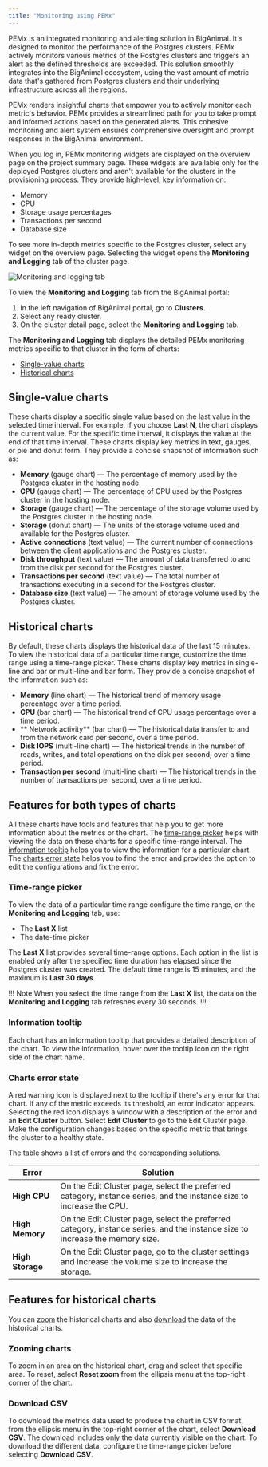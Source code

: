 ```yaml
---
title: "Monitoring using PEMx"
---
```


PEMx is an integrated monitoring and alerting solution in BigAnimal. It's designed to monitor the performance of the Postgres clusters. PEMx actively monitors various metrics of the Postgres clusters and triggers an alert as the defined thresholds are exceeded. This solution smoothly integrates into the BigAnimal ecosystem, using the vast amount of metric data that's gathered from Postgres clusters and their underlying infrastructure across all the regions. 

PEMx renders insightful charts that empower you to actively monitor each metric's behavior. PEMx provides a streamlined path for you to take prompt and informed actions based on the generated alerts. This cohesive monitoring and alert system ensures comprehensive oversight and prompt responses in the BigAnimal environment.

When you log in, PEMx monitoring widgets are displayed on the overview page on the project summary page. These widgets are available only for the deployed Postgres clusters and aren't available for the clusters in the provisioning process. They provide high-level, key information on:
- Memory
- CPU
- Storage usage percentages
- Transactions per second
- Database size

To see more in-depth metrics specific to the Postgres cluster, select any widget on the overview page. Selecting the widget opens the **Monitoring and Logging** tab of the cluster page.

![Monitoring and logging tab](images/monitoring_and_logging_tab.png)

To view the **Monitoring and Logging** tab from the BigAnimal portal:

1.  In the left navigation of BigAnimal portal, go to **Clusters**. 
2. Select any ready cluster. 
3. On the cluster detail page, select the **Monitoring and Logging** tab.

The **Monitoring and Logging** tab displays the detailed PEMx monitoring metrics specific to that cluster in the form of charts:

- [Single-value charts](#single-value-charts)
- [Historical charts](#historical-charts)

## Single-value charts

These charts display a specific single value based on the last value in the selected time interval. For example, if you choose **Last N**, the chart displays the current value. For the specific time interval, it displays the value at the end of that time interval. These charts display key metrics in text, gauges, or pie and donut form. They provide a concise snapshot of information such as: 
  - **Memory** (gauge chart) &mdash; The percentage of memory used by the Postgres cluster in the hosting node.
  - **CPU** (gauge chart) &mdash; The percentage of CPU used by the Postgres cluster in the hosting node.
  - **Storage** (gauge chart) &mdash; The percentage of the storage volume used by the Postgres cluster in the hosting node.
  - **Storage** (donut chart) &mdash; The units of the storage volume used and available for the Postgres cluster.
  - **Active connections** (text value) &mdash; The current number of connections between the client applications and the Postgres cluster.
  - **Disk throughput** (text value) &mdash; The amount of data transferred to and from the disk per second for the Postgres cluster.
  - **Transactions per second** (text value) &mdash; The total number of transactions executing in a second for the Postgres cluster.
  - **Database size** (text value) &mdash; The amount of storage volume used by the Postgres cluster.

## Historical charts

By default, these charts displays the historical data of the last 15 minutes. To view the historical data of a particular time range, customize the time range using a time-range picker. These charts display key metrics in single-line and bar or multi-line and bar form. They provide a concise snapshot of the information such as:
  - **Memory** (line chart) &mdash; The historical trend of memory usage percentage over a time period.
  - **CPU** (bar chart) &mdash; The historical trend of CPU usage percentage over a time period.
  - ** Network activity** (bar chart) &mdash; The historical data transfer to and from the network card per second, over a time period.
  - **Disk IOPS** (multi-line chart) &mdash; The historical trends in the number of reads, writes, and total operations on the disk per second, over a time period.
  - **Transaction per second** (multi-line chart) &mdash; The historical trends in the number of transactions per second, over a time period.


## Features for both types of charts

All these charts have tools and features that help you to get more information about the metrics or the chart. The [time-range picker](#time-range-picker) helps with viewing the data on these charts for a specific time-range interval. The [information tooltip](#information-tooltip) helps you to view the information for a particular chart. The [charts error state](#charts-error-state) helps you to find the error and provides the option to edit the configurations and fix the error.

### Time-range picker

To view the data of a particular time range configure the time range, on the **Monitoring and Logging** tab, use:
- The **Last X** list
- The date-time picker

The **Last X** list provides several time-range options. Each option in the list is enabled only after the specifiec time duration has elapsed since the Postgres cluster was created. The default time range is 15 minutes, and the maximum is **Last 30 days**.

!!! Note
When you select the time range from the **Last X** list, the data on the **Monitoring and Logging** tab refreshes every 30 seconds.
!!!

### Information tooltip

Each chart has an information tooltip that provides a detailed description of the chart. To view the information, hover over the tooltip icon on the right side of the chart name.

### Charts error state

A red warning icon is displayed next to the tooltip if there's any error for that chart. If any of the metric exceeds its threshold, an error indicator appears. Selecting the red icon displays a window with a description of the error and an **Edit Cluster** button. Select **Edit Cluster** to go to the Edit Cluster page. Make the configuration changes based on the specific metric that brings the cluster to a healthy state. 

The table shows a list of errors and the corresponding solutions.

|      Error       |                                                            Solution                                                            |
| ---------------- | ------------------------------------------------------------------------------------------------------------------------------ |
| **High CPU**     | On the Edit Cluster page, select the preferred category, instance series, and the instance size to increase the CPU.         |
| **High Memory**  | On the Edit Cluster page, select the preferred category, instance series, and the instance size to increase the memory size. |
| **High Storage** | On the Edit Cluster page, go to the cluster settings and increase the volume size to increase the storage.                       |

## Features for historical charts

You can [zoom](#zooming-charts) the historical charts and also [download](#download-csv) the data of the historical charts.

### Zooming charts

To zoom in an area on the historical chart, drag and select that specific area. To reset, select **Reset zoom** from the ellipsis menu at the top-right corner of the chart.

### Download CSV

To download the metrics data used to produce the chart in CSV format, from the ellipsis menu in the top-right corner of the chart, select **Download CSV**. The download includes only the data currently visible on the chart. To download the different data, configure the time-range picker before selecting **Download CSV**.
